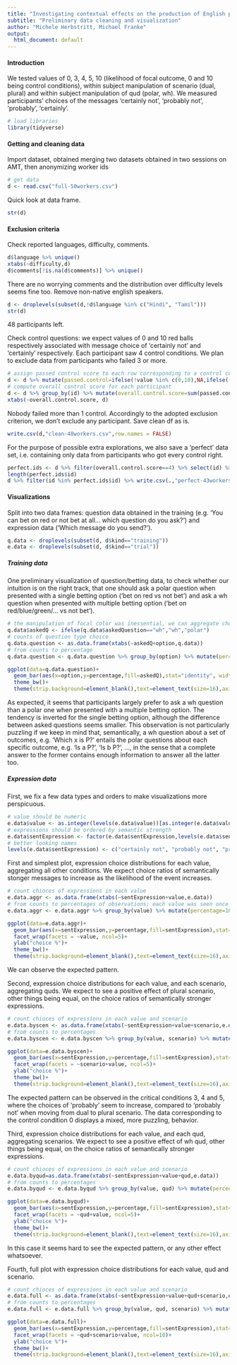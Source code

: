 ```yaml
---
title: "Investigating contextual effects on the production of English probability expressions"
subtitle: "Preliminary data cleaning and visualization"
author: "Michele Herbstritt, Michael Franke"
output:
  html_document: default
---
```


#### Introduction
We tested values of 0, 3, 4, 5, 10  (likelihood of focal outcome, 0 and 10 being control conditions), within subject manipulation of scenario (dual, plural) and within subject manipulation of qud (polar, wh). We measured participants' choices of the messages 'certainly not', 'probably not', 'probably', 'certainly'. 

```r
# load libraries
library(tidyverse)
```

#### Getting and cleaning data
Import dataset, obtained merging two datasets obtained in two sessions on AMT, then anonymizing worker ids
```r
# get data
d <- read.csv("full-50workers.csv")
```

Quick look at data frame.
```r
str(d)
```

#### Exclusion criteria
Check reported languages, difficulty, comments.
```r
d$language %>% unique()
xtabs(~difficulty,d)
d$comments[!is.na(d$comments)] %>% unique()
```

There are no worrying comments and the distribution over difficulty levels seems fine too.
Remove non-native english speakers.
```r
d <- droplevels(subset(d,!d$language %in% c("Hindi", "Tamil")))
str(d)
```

48 participants left.

Check control questions: we expect values of 0 and 10 red balls respectively associated with message choice of 'certainly not' and 'certainly' respectively. Each participant saw 4 control conditions. We plan to exclude data from participants who failed 3 or more.
```r
# assign passed control score to each row corresponding to a control condition
d <- d %>% mutate(passed.control=ifelse(!value %in% c(0,10),NA,ifelse((value==0 & sentExpression != 'certNot') | (value==1 & sentExpression != 'cert'),0,1)))
# compute overall control score for each participant
d <- d %>% group_by(id) %>% mutate(overall.control.score=sum(passed.control, na.rm=TRUE))
xtabs(~overall.control.score, d)
```

Nobody failed more than 1 control. Accordingly to the adopted exclusion criterion, we don't exclude any participant.
Save clean df as is.
```r
write.csv(d,"clean-48workers.csv",row.names = FALSE)
```

For the purpose of possible extra explorations, we also save a 'perfect' data set, i.e. containing only data from participants who got every control right.
```r
perfect.ids <- d %>% filter(overall.control.score==4) %>% select(id) %>% unique()
length(perfect.ids$id)
d %>% filter(id %in% perfect.ids$id) %>% write.csv(.,"perfect-43workers.csv",row.names = FALSE)
```


#### Visualizations 
Split into two data frames: question data obtained in the training (e.g. 'You can bet on red or not bet at all... which question do you ask?') and expression data ('Which message do you send?').
```r
q.data <- droplevels(subset(d, d$kind=="training"))
e.data <- droplevels(subset(d, d$kind=="trial"))
```

##### Training data
One preliminary visualization of question/betting data, to check whether our intuition is on the right track, that one should ask a polar question when presented with a single betting option ('bet on red vs not bet') and ask a wh question when presented with multiple betting option ('bet on red/blue/green/... vs not bet').
```r
# the manipulation of focal color was inessential, we can aggregate choices of 'will it be black' and 'will it be red' in a single polar qud column
q.data$askedQ <- ifelse(q.data$askedQuestion=="wh","wh","polar")
# counts of question type choice
q.data.question <- as.data.frame(xtabs(~askedQ+option,q.data))
# from counts to percentage
q.data.question <- q.data.question %>% group_by(option) %>% mutate(percentage=100*Freq/sum(Freq))
```

```r
ggplot(data=q.data.question)+
  geom_bar(aes(x=option,y=percentage,fill=askedQ),stat="identity", width=.5, position="dodge")+
  theme_bw()+
  theme(strip.background=element_blank(),text=element_text(size=16),axis.text=element_text(size=10),legend.position="bottom")
```

As expected, it seems that participants largely prefer to ask a wh question than a polar one when presented with a multiple betting option. The tendency is inverted for the single betting option, although the difference between asked questions seems smaller. This observation is not particularly puzzling if we keep in mind that, semantically, a wh question about a set of outcomes, e.g. 'Which x is P?' entails the polar questions about each specific outcome, e.g. 'Is a P?', 'Is b P?', ..., in the sense that a complete answer to the former contains enough information to answer all the latter too.

##### Expression data
First, we fix a few data types and orders to make visualizations more perspicuous.
```r
# value should be numeric
e.data$value <- as.integer(levels(e.data$value))[as.integer(e.data$value)]
# expressions should be ordered by semantic strength
e.data$sentExpression <- factor(e.data$sentExpression,levels(e.data$sentExpression)[c(2, 4, 3, 1)])
# better looking names 
levels(e.data$sentExpression) <- c("certainly not", "probably not", "probably", "certainly")
```

First and simplest plot, expression choice distributions for each value, aggregating all other conditions. We expect choice ratios of semantically stonger messages to increase as the likelihood of the event increases.
```r
# count chioces of expressions in each value
e.data.aggr <- as.data.frame(xtabs(~sentExpression+value,e.data))
# from counts to percentages of observations; each value was seen once from every participant
e.data.aggr <- e.data.aggr %>% group_by(value) %>% mutate(percentage=100*Freq/sum(Freq))
```

```r
ggplot(data=e.data.aggr)+
  geom_bar(aes(x=sentExpression,y=percentage,fill=sentExpression),stat="identity")+
  facet_wrap(facets = ~value, ncol=5)+
  ylab("choice %")+
  theme_bw()+
  theme(strip.background=element_blank(),text=element_text(size=16),axis.text=element_text(size=10),axis.text.x = element_text(angle = 45, hjust = 1), legend.position="none")
```

We can observe the expected pattern.

Second, expression choice distributions for each value, and each scenario, aggregating quds. We expect to see a positive effect of plural scenario, other things being equal, on the choice ratios of semantically stronger expressions.
```r
# count chioces of expressions in each value and scenario
e.data.byscen <- as.data.frame(xtabs(~sentExpression+value+scenario,e.data))
# from counts to percentages
e.data.byscen <- e.data.byscen %>% group_by(value, scenario) %>% mutate(percentage=100*Freq/sum(Freq))
```

```r
ggplot(data=e.data.byscen)+
  geom_bar(aes(x=sentExpression,y=percentage,fill=sentExpression),stat="identity")+
  facet_wrap(facets = ~scenario+value, ncol=5)+
  ylab("choice %")+
  theme_bw()+
  theme(strip.background=element_blank(),text=element_text(size=16),axis.text=element_text(size=10),axis.text.x = element_text(angle = 45, hjust = 1), legend.position="none")
```

The expected pattern can be observed in the critical conditions 3, 4 and 5, where the choices of 'probably' seem to increase, compared to 'probably not' when moving from dual to plural scenario. The data corresponding to the control condition 0 displays a mixed, more puzzling, behavior.

Third, expression choice distributions for each value, and each qud, aggregating scenarios. We expect to see a positive effect of wh qud, other things being equal, on the choice ratios of semantically stronger expressions.
```r
# count chioces of expressions in each value and scenario
e.data.byqud=as.data.frame(xtabs(~sentExpression+value+qud,e.data))
# from counts to percentages
e.data.byqud <- e.data.byqud %>% group_by(value, qud) %>% mutate(percentage=100*Freq/sum(Freq))
```

```r
ggplot(data=e.data.byqud)+
  geom_bar(aes(x=sentExpression,y=percentage,fill=sentExpression),stat="identity")+
  facet_wrap(facets = ~qud+value, ncol=5)+
  ylab("choice %")+
  theme_bw()+
  theme(strip.background=element_blank(),text=element_text(size=16),axis.text=element_text(size=10),axis.text.x = element_text(angle = 45, hjust = 1), legend.position="none")
```

In this case it seems hard to see the expected pattern, or any other effect whatsoever.

Fourth, full plot with expression choice distributions for each value, qud and scenario.
```r
# count chioces of expressions in each value and scenario
e.data.full <- as.data.frame(xtabs(~sentExpression+value+qud+scenario,e.data))
# from counts to percentages
e.data.full <- e.data.full %>% group_by(value, qud, scenario) %>% mutate(percentage=100*Freq/sum(Freq))
```

```r
ggplot(data=e.data.full)+
  geom_bar(aes(x=sentExpression,y=percentage,fill=sentExpression),stat="identity")+
  facet_wrap(facets = ~qud+scenario+value, ncol=10)+
  ylab("choice %")+
  theme_bw()+
  theme(strip.background=element_blank(),text=element_text(size=16),axis.text=element_text(size=10),axis.text.x = element_text(angle = 45, hjust = 1), legend.position="none")
```